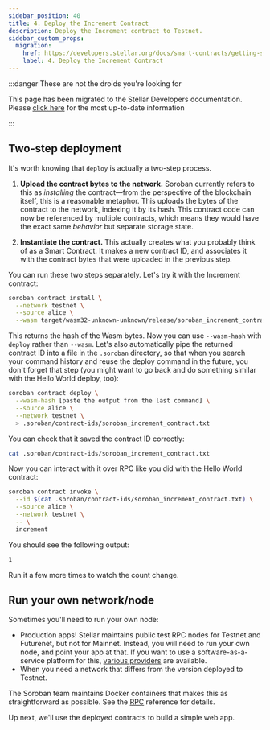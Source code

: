 ```yaml
---
sidebar_position: 40
title: 4. Deploy the Increment Contract
description: Deploy the Increment contract to Testnet.
sidebar_custom_props:
  migration:
    href: https://developers.stellar.org/docs/smart-contracts/getting-started/deploy-increment-contract
    label: 4. Deploy the Increment Contract
---
```


:::danger These are not the droids you're looking for

This page has been migrated to the Stellar Developers documentation. Please [click here](https://developers.stellar.org/docs/smart-contracts/getting-started/deploy-increment-contract) for the most up-to-date information

:::

<head>
  <meta charSet="utf-8" />
  <meta
    property="og:title"
    content="Deploy the Increment contract to Testnet."
  />
  <meta
    property="og:description"
    content="Deploy the Increment contract to Testnet."
  />
  <link
    rel="canonical"
    href="https://soroban.stellar.org/docs/getting-started/deploy-incrementor"
  />
</head>

## Two-step deployment

It's worth knowing that `deploy` is actually a two-step process.

1. **Upload the contract bytes to the network.** Soroban currently refers to this as _installing_ the contract—from the perspective of the blockchain itself, this is a reasonable metaphor. This uploads the bytes of the contract to the network, indexing it by its hash. This contract code can now be referenced by multiple contracts, which means they would have the exact same _behavior_ but separate storage state.

2. **Instantiate the contract.** This actually creates what you probably think of as a Smart Contract. It makes a new contract ID, and associates it with the contract bytes that were uploaded in the previous step.

You can run these two steps separately. Let's try it with the Increment contract:

```bash
soroban contract install \
  --network testnet \
  --source alice \
  --wasm target/wasm32-unknown-unknown/release/soroban_increment_contract.wasm
```

This returns the hash of the Wasm bytes. Now you can use `--wasm-hash` with `deploy` rather than `--wasm`. Let's also automatically pipe the returned contract ID into a file in the `.soroban` directory, so that when you search your command history and reuse the deploy command in the future, you don't forget that step (you might want to go back and do something similar with the Hello World deploy, too):

```bash
soroban contract deploy \
  --wasm-hash [paste the output from the last command] \
  --source alice \
  --network testnet \
  > .soroban/contract-ids/soroban_increment_contract.txt
```

You can check that it saved the contract ID correctly:

```bash
cat .soroban/contract-ids/soroban_increment_contract.txt
```

Now you can interact with it over RPC like you did with the Hello World contract:

```bash
soroban contract invoke \
  --id $(cat .soroban/contract-ids/soroban_increment_contract.txt) \
  --source alice \
  --network testnet \
  -- \
  increment
```

You should see the following output:

```bash
1
```

Run it a few more times to watch the count change.

## Run your own network/node

Sometimes you'll need to run your own node:

- Production apps! Stellar maintains public test RPC nodes for Testnet and Futurenet, but not for Mainnet. Instead, you will need to run your own node, and point your app at that. If you want to use a software-as-a-service platform for this, [various providers](../reference/rpc-list.mdx) are available.
- When you need a network that differs from the version deployed to Testnet.

The Soroban team maintains Docker containers that makes this as straightforward as possible. See the [RPC](../reference/rpc.mdx) reference for details.

Up next, we'll use the deployed contracts to build a simple web app.

